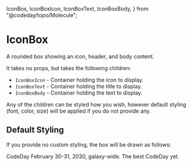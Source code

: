   IconBox,
  IconBoxIcon,
  IconBoxText,
  IconBoxBody,
} from "@codeday/topo/Molecule";

# IconBox

A rounded box showing an icon, header, and body content.

It takes no props, but takes the following children:

- `IconBoxIcon` - Container holding the icon to display.
- `IconBoxText` - Container holding the title to display.
- `IconBoxBody` - Container holding the text to display.

Any of the children can be styled how you wish, however default styling (font, color, size) will be applied if you
do not provide any.

## Default Styling

If you provide no custom styling, the box will be drawn as follows:

<Playground>
  <IconBox maxWidth={64}>
    <IconBoxIcon>
      <CodeDay />
    </IconBoxIcon>
    <IconBoxText>CodeDay</IconBoxText>
    <IconBoxBody>
      February 30-31, 2030, galaxy-wide. The best CodeDay yet.
    </IconBoxBody>
  </IconBox>
</Playground>
